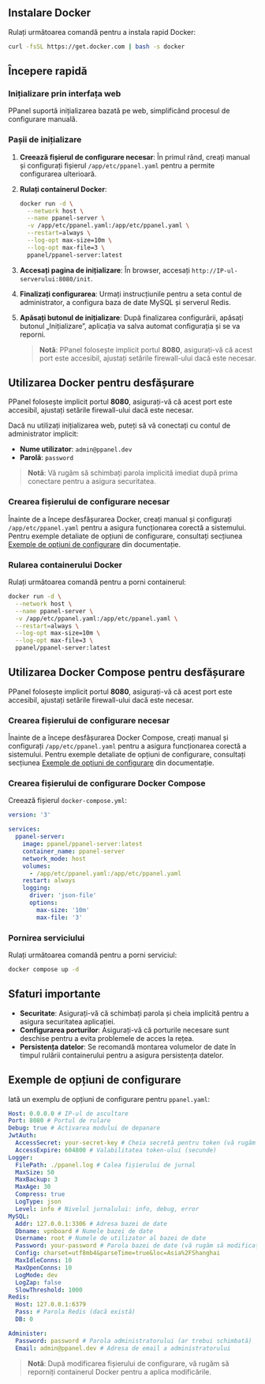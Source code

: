 ## Instalare Docker

Rulați următoarea comandă pentru a instala rapid Docker:

```sh
curl -fsSL https://get.docker.com | bash -s docker
```

## Începere rapidă

### Inițializare prin interfața web

PPanel suportă inițializarea bazată pe web, simplificând procesul de configurare manuală.

### Pașii de inițializare

1. **Creează fișierul de configurare necesar**: În primul rând, creați manual și configurați fișierul `/app/etc/ppanel.yaml` pentru a permite configurarea ulterioară.

2. **Rulați containerul Docker**:

   ```sh
   docker run -d \
     --network host \
     --name ppanel-server \
     -v /app/etc/ppanel.yaml:/app/etc/ppanel.yaml \
     --restart=always \
     --log-opt max-size=10m \
     --log-opt max-file=3 \
     ppanel/ppanel-server:latest
   ```

3. **Accesați pagina de inițializare**: În browser, accesați `http://IP-ul-serverului:8080/init`.

4. **Finalizați configurarea**: Urmați instrucțiunile pentru a seta contul de administrator, a configura baza de date MySQL și serverul Redis.

5. **Apăsați butonul de inițializare**: După finalizarea configurării, apăsați butonul „Inițializare”, aplicația va salva automat configurația și se va reporni.

   > **Notă**: PPanel folosește implicit portul **8080**, asigurați-vă că acest port este accesibil, ajustați setările firewall-ului dacă este necesar.

## Utilizarea Docker pentru desfășurare

PPanel folosește implicit portul **8080**, asigurați-vă că acest port este accesibil, ajustați setările firewall-ului dacă este necesar.

Dacă nu utilizați inițializarea web, puteți să vă conectați cu contul de administrator implicit:

- **Nume utilizator**: `admin@ppanel.dev`
- **Parolă**: `password`

> **Notă**: Vă rugăm să schimbați parola implicită imediat după prima conectare pentru a asigura securitatea.

### Crearea fișierului de configurare necesar

Înainte de a începe desfășurarea Docker, creați manual și configurați `/app/etc/ppanel.yaml` pentru a asigura funcționarea corectă a sistemului. Pentru exemple detaliate de opțiuni de configurare, consultați secțiunea [Exemple de opțiuni de configurare](#exemple-de-opțiuni-de-configurare) din documentație.

### Rularea containerului Docker

Rulați următoarea comandă pentru a porni containerul:

```sh
docker run -d \
  --network host \
  --name ppanel-server \
  -v /app/etc/ppanel.yaml:/app/etc/ppanel.yaml \
  --restart=always \
  --log-opt max-size=10m \
  --log-opt max-file=3 \
  ppanel/ppanel-server:latest
```

## Utilizarea Docker Compose pentru desfășurare

PPanel folosește implicit portul **8080**, asigurați-vă că acest port este accesibil, ajustați setările firewall-ului dacă este necesar.

### Crearea fișierului de configurare necesar

Înainte de a începe desfășurarea Docker Compose, creați manual și configurați `/app/etc/ppanel.yaml` pentru a asigura funcționarea corectă a sistemului. Pentru exemple detaliate de opțiuni de configurare, consultați secțiunea [Exemple de opțiuni de configurare](#exemple-de-opțiuni-de-configurare) din documentație.

### Crearea fișierului de configurare Docker Compose

Creează fișierul `docker-compose.yml`:

```yaml
version: '3'

services:
  ppanel-server:
    image: ppanel/ppanel-server:latest
    container_name: ppanel-server
    network_mode: host
    volumes:
      - /app/etc/ppanel.yaml:/app/etc/ppanel.yaml
    restart: always
    logging:
      driver: 'json-file'
      options:
        max-size: '10m'
        max-file: '3'
```

### Pornirea serviciului

Rulați următoarea comandă pentru a porni serviciul:

```sh
docker compose up -d
```

## Sfaturi importante

- **Securitate**: Asigurați-vă că schimbați parola și cheia implicită pentru a asigura securitatea aplicației.
- **Configurarea porturilor**: Asigurați-vă că porturile necesare sunt deschise pentru a evita problemele de acces la rețea.
- **Persistența datelor**: Se recomandă montarea volumelor de date în timpul rulării containerului pentru a asigura persistența datelor.

## Exemple de opțiuni de configurare

Iată un exemplu de opțiuni de configurare pentru `ppanel.yaml`:

```yaml
Host: 0.0.0.0 # IP-ul de ascultare
Port: 8080 # Portul de rulare
Debug: true # Activarea modului de depanare
JwtAuth:
  AccessSecret: your-secret-key # Cheia secretă pentru token (vă rugăm să modificați)
  AccessExpire: 604800 # Valabilitatea token-ului (secunde)
Logger:
  FilePath: ./ppanel.log # Calea fișierului de jurnal
  MaxSize: 50
  MaxBackup: 3
  MaxAge: 30
  Compress: true
  LogType: json
  Level: info # Nivelul jurnalului: info, debug, error
MySQL:
  Addr: 127.0.0.1:3306 # Adresa bazei de date
  Dbname: vpnboard # Numele bazei de date
  Username: root # Numele de utilizator al bazei de date
  Password: your-password # Parola bazei de date (vă rugăm să modificați)
  Config: charset=utf8mb4&parseTime=true&loc=Asia%2FShanghai
  MaxIdleConns: 10
  MaxOpenConns: 10
  LogMode: dev
  LogZap: false
  SlowThreshold: 1000
Redis:
  Host: 127.0.0.1:6379
  Pass: # Parola Redis (dacă există)
  DB: 0

Administer:
  Password: password # Parola administratorului (ar trebui schimbată)
  Email: admin@ppanel.dev # Adresa de email a administratorului
```

> **Notă**: După modificarea fișierului de configurare, vă rugăm să reporniți containerul Docker pentru a aplica modificările.


<Giscus />
